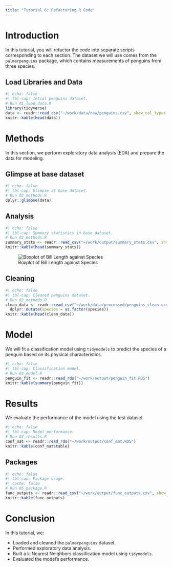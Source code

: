 ```yaml
---
title: "Tutorial 6: Refactoring R Code"
---
```


# Introduction

In this tutorial, you will refactor the code into separate scripts corresponding to each section. The dataset we will use comes from the `palmerpenguins` package, which contains measurements of penguins from three species.

## Load Libraries and Data

```r
#| echo: false
#| tbl-cap: Intial penguins dataset.
# Run 01_load_data.R
library(tidyverse)
data <- readr::read_csv("~/work/data/raw/penguins.csv", show_col_types = FALSE)
knitr::kable(head(data))
```

# Methods

In this section, we perform exploratory data analysis (EDA) and prepare the data for modeling.

## Glimpse at base dataset

```r
#| echo: false
#| tbl-cap: Glimpse at base dataset.
# Run 02_methods.R
dplyr::glimpse(data)
```

## Analysis

```r
#| echo: false
#| tbl-cap: Summary statistics in base dataset.
# Run 02_methods.R
summary_stats <- readr::read_csv("~/work/output/summary_stats.csv", show_col_types = FALSE)
knitr::kable(head(summary_stats))
```

![Boxplot of Bill Length against Species](../output/boxplot.png){#fig-eda1}



## Cleaning

```r
#| echo: false
#| tbl-cap: Cleaned penguins dataset.
# Run 02_methods.R
clean_data <- readr::read_csv("~/work/data/processed/penguins_clean.csv", show_col_types = FALSE) %>%
  dplyr::mutate(species = as.factor(species))
knitr::kable(head(clean_data))
```


# Model

We will fit a classification model using `tidymodels` to predict the species of a penguin based on its physical characteristics.

```r
#| echo: false
#| tbl-cap: Classification model.
# Run 03_model.R
penguin_fit <- readr::read_rds("~/work/output/penguin_fit.RDS")
knitr::kable(summary(penguin_fit))
```

# Results

We evaluate the performance of the model using the test dataset.

```r
#| echo: false
#| tbl-cap: Model performance.
# Run 04_results.R
conf_mat <- readr::read_rds("~/work/output/conf_mat.RDS") 
knitr::kable(conf_mat$table)
```

## Packages

```r
#| echo: false
#| tbl-cap: Package usage.
#| cache: false
# Run 05_package.R
func_outputs <- readr::read_csv("~/work/output/func_outputs.csv", show_col_types = FALSE)
knitr::kable(func_outputs)
```

# Conclusion

In this tutorial, we:

- Loaded and cleaned the `palmerpenguins` dataset.
- Performed exploratory data analysis.
- Built a k-Nearest Neighbors classification model using `tidymodels`.
- Evaluated the model's performance.
